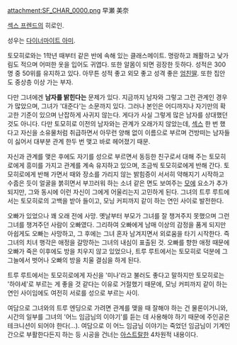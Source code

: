 attachment:SF_CHAR_0000.png
早瀬 美奈

[[섹스 프렌드]]의 히로인.

성우는 [[시즈키 아미|다이너마이트 아미]].

토모히로와는 1학년 때부터 같은 반에 속해 있는 클래스메이트. 명랑하고 쾌활하고 낯가림도 적으며 어떠한 옷을 입어도 귀엽다. 또한 알몸이 되면 굉장한 듯하다. 성적은 300명 중 50위를 유지하고 있다. 아무튼 성적 좋고 외모 좋고 성격 좋은 [[엄친딸]]. 또한 집안도 중상층 이상 가는 부자.

다만 그녀에겐 '''남자를 밝힌다는''' 문제가 있다. 지금까지 남자와 그렇고 그런 관계인 경우가 많았으며, 그녀가 '대준다'는 소문까지 있다. 그러나 본인은 어디까지나 자기만의 확고한 기준이 있으며 난잡하게 사귀지 않는다. 게다가 사실 그렇게 많은 남자를 상대했던 것도 아니다. 다만 토모히로 이전의 남자와는 관계가 오래가지 않았는데, [[섹스]] 한 번 했다고 자신을 소유물처럼 취급하면서 아무런 양해 없이 이름으로 부르며 건방떠는 남자들이 싫어서 대부분 관계 한두 번 맺고 바로 헤어졌기 때문.

자신과 관계를 맺은 후에도 자기를 성으로 부르면서 동등한 친구로서 대해 주는 토모히로에게 흥미를 가지고 관계를 계속 유지하고 있으며, 조금씩 토모히로에게 반해 간다. 토모히로에게 반해 가면서 때와 장소를 가리지 않는 밝힘증이 서서히 약해지기 시작하고 수줍은 듯이 얼굴을 붉히면서 부끄러워 하는 소녀 같은 면도 보여주는 [[모에]] 요소가 추가되지만, 그와 동시에 이런 자신이 그에게 어울리는지 고민하게 된다. 그녀의 트루 루트에서는 토모히로의 고백을 받아 들이고, 모닝 커피까지 같이 하는 연인 사이로 발전한다.

오빠가 있었으나 꽤 오래 전에 사망. 옛날부터 부모가 그녀를 잘 챙겨주지 못했으며 그런 그녀를 챙겨주던 사람이 오빠였다. 그리하여 오빠에게 남매 이상의 감정을 품게 되지만 아쉽게도 오빠는 사망하고, 그 후에는 그녀 혼자 남겨지면서 외로움을 타기 시작한다. 즉 그녀의 치녀 행각은 애정을 갈망하는 그녀의 내심이 표출된 것. 오빠를 향한 애정 때문에 오빠가 죽은 이후에도 방을 치우지 않고 있었으나, 트루 루트에서는 토모히로 덕분에 그 그늘에서 벗어나 오빠의 방을 치울 결심을 하게 된다.

트루 루트에서는 토모히로에게 자신을 '미나'라고 불러도 좋다고 말하지만 토모히로는 '하야세'로 부르는 게 좋을 것 같다는 이유로 거절했기 때문에, 모닝 커피까지 같이 하는 연인 사이임에도 여전히 서로를 성으로 부르는 사이.

여담으로 그녀와의 트루 엔딩으로 가려면 관계를 맺을 때 잘해야 하는 건 물론이거니와, 시간의 일부를 그녀의 '어느 임금님의 이야기'를 듣는 데 사용해야 하기 때문에 주인공은 테크니션이 되어야 한다(…). 여담으로 이 어느 임금님 이야기는 죽었던 임금님이 기계인간으로 부활한다든지 하는 등 시공을 건너는 [[아스트랄]]한 4차원적 내용이다.

